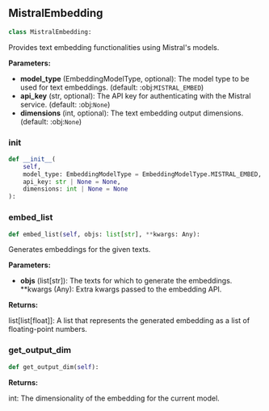 <a id="camel.embeddings.mistral_embedding"></a>

<a id="camel.embeddings.mistral_embedding.MistralEmbedding"></a>

## MistralEmbedding

```python
class MistralEmbedding:
```

Provides text embedding functionalities using Mistral's models.

**Parameters:**

- **model_type** (EmbeddingModelType, optional): The model type to be used for text embeddings. (default: :obj:`MISTRAL_EMBED`)
- **api_key** (str, optional): The API key for authenticating with the Mistral service. (default: :obj:`None`)
- **dimensions** (int, optional): The text embedding output dimensions. (default: :obj:`None`)

<a id="camel.embeddings.mistral_embedding.MistralEmbedding.__init__"></a>

### __init__

```python
def __init__(
    self,
    model_type: EmbeddingModelType = EmbeddingModelType.MISTRAL_EMBED,
    api_key: str | None = None,
    dimensions: int | None = None
):
```

<a id="camel.embeddings.mistral_embedding.MistralEmbedding.embed_list"></a>

### embed_list

```python
def embed_list(self, objs: list[str], **kwargs: Any):
```

Generates embeddings for the given texts.

**Parameters:**

- **objs** (list[str]): The texts for which to generate the embeddings. **kwargs (Any): Extra kwargs passed to the embedding API.

**Returns:**

  list[list[float]]: A list that represents the generated embedding
as a list of floating-point numbers.

<a id="camel.embeddings.mistral_embedding.MistralEmbedding.get_output_dim"></a>

### get_output_dim

```python
def get_output_dim(self):
```

**Returns:**

  int: The dimensionality of the embedding for the current model.
